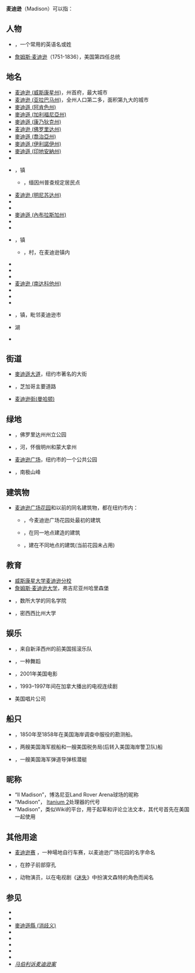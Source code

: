 '''麦迪逊'''（Madison）可以指：

== 人物 ==
* {{link-en|麦迪逊 (人名)|Madison (name)}} ，一个常用的英语名或姓
* [[詹姆斯·麦迪逊|詹姆斯·麦迪逊]]（1751-1836），美国第四任总统

== 地名 ==
* [[麦迪逊_(威斯康星州市)|麦迪逊 (威斯康星州)]]，州首府，最大城市
* [[麦迪逊_(亚拉巴马州)|麦迪逊 (亚拉巴马州)]]，全州人口第二多，面积第九大的城市
* [[麥迪遜_(阿肯色州)|麥迪遜 (阿肯色州)]]
* [[麥迪遜_(加利福尼亞州)|麥迪遜 (加利福尼亞州)]]
* [[麥迪遜_(康乃狄克州)|麥迪遜 (康乃狄克州)]]
* [[麦迪逊_(佛罗里达州)|麦迪逊 (佛罗里达州)]]
* [[麥迪遜_(喬治亞州)|麥迪遜 (喬治亞州)]]
* [[麥迪遜_(伊利諾伊州)|麥迪遜 (伊利諾伊州)]]
* [[麥迪遜_(印地安納州)|麥迪遜 (印地安納州)]]
* {{link-en|麦迪逊 (堪萨斯州)|Madison, Kansas}}
* {{link-en|麦迪逊 (缅因州)|Madison, Maine}}，镇
** {{link-en|麦迪逊 (缅因州普查规定居民点)|Madison (CDP), Maine}}，缅因州普查规定居民点
* [[麦迪逊_(明尼苏达州)|麦迪逊 (明尼苏达州)]]
*{{link-en|麦迪逊 (密西西比州)|Madison, Mississippi}}
* {{link-en|麦迪逊 (密苏里州)|Madison, Missouri}}
* [[麥迪遜_(內布拉斯加州)|麥迪遜 (內布拉斯加州)]]
* {{link-en|麦迪逊 (新罕布什尔州)|Madison, New Hampshire}}
* {{link-en|麦迪逊 (新泽西州)|Madison, New Jersey}}
* {{link-en|麦迪逊 (纽约州镇)|Madison, New York}}，镇
** {{link-en|麦迪逊 (纽约州村)|Madison (village), New York}}，村，在麦迪逊镇内
* {{link-en|麦迪逊 (北卡罗莱纳州)|Madison, North Carolina}}
* {{link-en|麦迪逊 (俄亥俄州)|Madison, Ohio}}
* {{link-en|麦迪逊 (宾夕法尼亚州)|Madison, Pennsylvania}}
* [[麦迪逊_(南达科他州)|麦迪逊 (南达科他州)]]
* {{link-en|麦迪逊 (田纳西州)|Madison, Tennessee}}
* {{link-en|麦迪逊 (弗吉尼亚州)|Madison, Virginia}}
* {{link-en|麦迪逊 (西弗吉尼亚州)|Madison, West Virginia}}
* {{link-en|麦迪逊 (威斯康星州镇)|Madison (town), Wisconsin}}，镇，毗邻麦迪逊市
* {{link-en|麦迪逊湖 (明尼苏达州)|Madison Lake, Minnesota}}湖
* {{link-en|麦迪逊公园 (西雅图)|Madison Park, Seattle}}

== 街道 ==
* [[麥迪遜大道|麥迪遜大道]]，纽约市著名的大街
* {{link-en|麦迪逊大街 (芝加哥)|Madison Street (Chicago)}}，芝加哥主要道路
* [[麦地逊街|麦迪逊街(曼哈顿)]]

== 绿地 ==
* {{link-en|麦迪逊蓝泉州立公园|Madison Blue Spring State Park}}，佛罗里达州州立公园
* {{link-en|麦迪逊河|Madison River}}，河，怀俄明州和蒙大拿州
* [[麦迪逊广场|麦迪逊广场]]，纽约市的一个公共公园
* {{link-en|麦迪逊山|Mount Madison}}，南极山峰

== 建筑物 ==
* [[麦迪逊广场花园|麦迪逊广场花园]]和以前的同名建筑物，都在纽约市内：
** {{link-en|麦迪逊广场花园 (1879年)|Madison Square Garden (1879)}}，今麦迪逊广场花园处最初的建筑
** {{link-en|麦迪逊广场花园 (1890年)|Madison Square Garden (1890)}}，在同一地点建造的建筑
** {{link-en|麦迪逊广场花园 (1925年)|Madison Square Garden (1925)}}，建在不同地点的建筑(当前花园未占用)

== 教育 ==
* [[威斯康星大学麦迪逊分校|威斯康星大学麦迪逊分校]]
* [[詹姆斯·麥迪遜大學|詹姆斯·麦迪逊大学]]，弗吉尼亚州哈里森堡
* {{link-en|麦迪逊学院 (消歧义)|Madison College}}，数所大学的同名学院
* {{link-en|麦迪逊大学 (密西西比州)|Madison University}}，密西西比州大学

== 娱乐 ==
* {{link-en|麦迪逊 (乐队)|Madison (band)}} ，来自新泽西州的前美国摇滚乐队
* {{link-en|麦迪逊(舞蹈)|Madison (dance)}}，一种舞蹈
* {{link-en|麦迪逊 (电影)|Madison (film)}}，2001年美国电影
* {{link-en|麦迪逊 (电视剧)|Madison (TV series)}}，1993–1997年间在加拿大播出的电视连续剧
* {{link-en|麦迪逊 (唱片公司)|Madison Records}}美国唱片公司

== 船只 ==
* {{link-en|麦迪逊号 (美国海岸调查)|USCS Madison}}，1850年至1858年在美国海岸调查中服役的勘测船。
* {{link-en|麦迪逊号 (美国海军)|USS Madison}}，两艘美国海军舰船和一艘美国税务局(后转入美国海岸警卫队)船
* {{link-en|詹姆斯·麦迪逊号|USS James Madison (SSBN-627)}}，一艘美国海军弹道导弹核潜艇

== 昵称 ==
* “Il Madison”，博洛尼亚Land Rover Arena球场的昵称
* “Madison”， [[安腾|Itanium 2]]处理器的代号
* “Madison”，类似Wiki的平台，用于起草和评论立法文本，其代号首先在美国{{link-en|在线保护和执行数字贸易法案|Online Protection and Enforcement of Digital Trade Act}}一起使用

== 其他用途 ==
* [[麥迪遜賽|麦迪逊赛]] ，一种場地自行车赛，以麦迪逊广场花园的名字命名
* {{link-en|麦迪逊穿孔|Madison piercing}}，在脖子前部穿孔
* {{link-en|麦迪逊 (狗)|Madison (dog)}}，动物演员，以在电视剧《[[迷失|迷失]]》中扮演文森特的角色而闻名

== 参见 ==
* {{link-en|麦迪逊维尔 (消歧义)|Madisonville}}
* {{link-en|麦迪逊大道 (消歧义)|Madison Avenue (disambiguation)}}
* [[麥迪遜縣|麥迪遜縣 (消歧义)]]
* {{link-en|麦迪逊高地 (消歧义)|Madison Heights}}
* {{link-en|麦迪逊高中 (消歧义)|Madison High School}}
* {{link-en|麦迪逊公园 (消歧义)|Madison Park}}
* {{link-en|麦迪逊镇 (消歧义)|Madison Township}}
* {{link-en|麦迪逊童军鼓号乐团|Madison Scouts Drum and Bugle Corps}}
* ''[[马伯利诉麦迪逊案|马伯利诉麦迪逊案]]''
{{disambig|麦迪逊|cat=三字消歧义}}